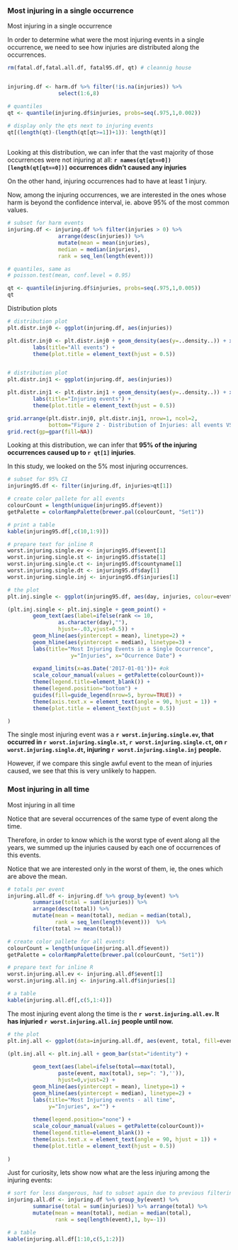 ### Most injuring in a single occurrence
Most injuring in a single occurrence


In order to determine what were the most injuring events in a single occurrence, we need to see how injuries are distributed along the occurrences.



```r
rm(fatal.df,fatal.all.df, fatal95.df, qt) # cleannig house


injuring.df <- harm.df %>% filter(!is.na(injuries)) %>%
                select(1:6,8)

# quantiles
qt <- quantile(injuring.df$injuries, probs=seq(.975,1,0.002))

# display only the qts next to injuring events
qt[(length(qt)-(length(qt[qt>=1])+1)): length(qt)]
 
```

Looking at this distribution, we can infer that the vast majority of those occurrences were not injuring at all: **`r names(qt[qt==0])[length(qt[qt==0])]` occurrences didn't caused any injuries**

On the other hand, injuring occurrences had to have at least 1 injury.

Now, among the injuring occurrences, we are interested in the ones whose harm is beyond the confidence interval, ie. above 95% of the most common values. 

```r
# subset for harm events
injuring.df <- injuring.df %>% filter(injuries > 0) %>%
                arrange(desc(injuries)) %>%
                mutate(mean = mean(injuries), 
                median = median(injuries),
                rank = seq_len(length(event)))

# quantiles, same as 
# poisson.test(mean, conf.level = 0.95)

qt <- quantile(injuring.df$injuries, probs=seq(.975,1,0.005))
qt
```

Distribution plots


```r

# distribution plot
plt.distr.inj0 <- ggplot(injuring.df, aes(injuries))

plt.distr.inj0 <- plt.distr.inj0 + geom_density(aes(y=..density..)) + xlim(0,0.5) + 
        labs(title="All events") +
        theme(plot.title = element_text(hjust = 0.5))


# distribution plot
plt.distr.inj1 <- ggplot(injuring.df, aes(injuries))

plt.distr.inj1 <- plt.distr.inj1 + geom_density(aes(y=..density..)) + xlim(0,qt[1]) + 
        labs(title="Injuring events") +
        theme(plot.title = element_text(hjust = 0.5))       

grid.arrange(plt.distr.inj0, plt.distr.inj1, nrow=1, ncol=2, 
             bottom="Figure 2 - Distribution of Injuries: all events VS injuring events")
grid.rect(gp=gpar(fill=NA))

```

Looking at this distribution, we can infer that **95% of the injuring occurrences caused up to `r qt[1]` injuries**.

In this study, we looked on the 5% most injuring occurrences. 





```r
# subset for 95% CI
injuring95.df <- filter(injuring.df, injuries>qt[1])

# create color pallete for all events
colourCount = length(unique(injuring95.df$event))
getPalette = colorRampPalette(brewer.pal(colourCount, "Set1"))

# print a table
kable(injuring95.df[,c(10,1:9)])

# prepare text for inline R
worst.injuring.single.ev <- injuring95.df$event[1]
worst.injuring.single.st <- injuring95.df$state[1]
worst.injuring.single.ct <- injuring95.df$countyname[1]
worst.injuring.single.dt <- injuring95.df$day[1]
worst.injuring.single.inj <- injuring95.df$injuries[1]
```


```r
# the plot
plt.inj.single <- ggplot(injuring95.df, aes(day, injuries, colour=event))

(plt.inj.single <- plt.inj.single + geom_point() +
        geom_text(aes(label=ifelse(rank <= 10,
                as.character(day),""),
                hjust=-.03,vjust=0.5)) +
        geom_hline(aes(yintercept = mean), linetype=2) +
        geom_hline(aes(yintercept = median), linetype=3) +
        labs(title="Most Injuring Events in a Single Occurrence",
                    y="Injuries", x="Ocurrence Date") +
                
        expand_limits(x=as.Date('2017-01-01'))+ #ok
        scale_colour_manual(values = getPalette(colourCount))+                
        theme(legend.title=element_blank()) +
        theme(legend.position="bottom") +
        guides(fill=guide_legend(nrow=5, byrow=TRUE)) +
        theme(axis.text.x = element_text(angle = 90, hjust = 1)) + 
        theme(plot.title = element_text(hjust = 0.5)) 

)  

```



The single most injuring event was a **`r worst.injuring.single.ev`, that occurred in `r worst.injuring.single.st`, `r worst.injuring.single.ct`, on `r worst.injuring.single.dt`, injuring `r worst.injuring.single.inj` people.**

However, if we compare this single awful event to the mean of injuries caused, we see that this is very unlikely to happen.



### Most injuring in all time
Most injuring in all time

Notice that are several occurrences of the same type of event along the time. 

Therefore, in order to know which is the worst type of event along all the years, we summed up the injuries caused by each one of occurrences of this events. 

Notice that we are interested only in the worst of them, ie, the ones which are above the mean.



```r

# totals per event
injuring.all.df <- injuring.df %>% group_by(event) %>% 
        summarise(total = sum(injuries)) %>%
        arrange(desc(total)) %>% 
        mutate(mean = mean(total), median = median(total),
               rank = seq_len(length(event)))  %>%
        filter(total >= mean(total))

# create color pallete for all events
colourCount = length(unique(injuring.all.df$event))
getPalette = colorRampPalette(brewer.pal(colourCount, "Set1"))

# prepare text for inline R
worst.injuring.all.ev <- injuring.all.df$event[1]
worst.injuring.all.inj <- injuring.all.df$injuries[1]

# a table
kable(injuring.all.df[,c(5,1:4)])


```

The most injuring event along the time is the **`r worst.injuring.all.ev`. It has injuried `r worst.injuring.all.inj` people until now.**


```r

# the plot
plt.inj.all <- ggplot(data=injuring.all.df, aes(event, total, fill=event))

(plt.inj.all <- plt.inj.all + geom_bar(stat="identity") +
     
        geom_text(aes(label=ifelse(total==max(total),
                paste(event, max(total), sep=": "),'')),
                hjust=0,vjust=2) +
        geom_hline(aes(yintercept = mean), linetype=1) +
        geom_hline(aes(yintercept = median), linetype=2) +
        labs(title="Most Injuring events - all time", 
             y="Injuries", x="") + 
                
        theme(legend.position="none") +        
        scale_colour_manual(values = getPalette(colourCount))+                
        theme(legend.title=element_blank()) +
        theme(axis.text.x = element_text(angle = 90, hjust = 1)) + 
        theme(plot.title = element_text(hjust = 0.5))                 
                
)

```

Just for curiosity, lets show now what are the less injuring among the injuring events:

```r

# sort for less dangerous, had to subset again due to previous filtering
injuring.all.df <- injuring.df %>% group_by(event) %>%
        summarise(total = sum(injuries)) %>% arrange(total) %>% 
        mutate(mean = mean(total), median = median(total),
               rank = seq(length(event),1, by=-1))

# a table
kable(injuring.all.df[1:10,c(5,1:2)])



```


